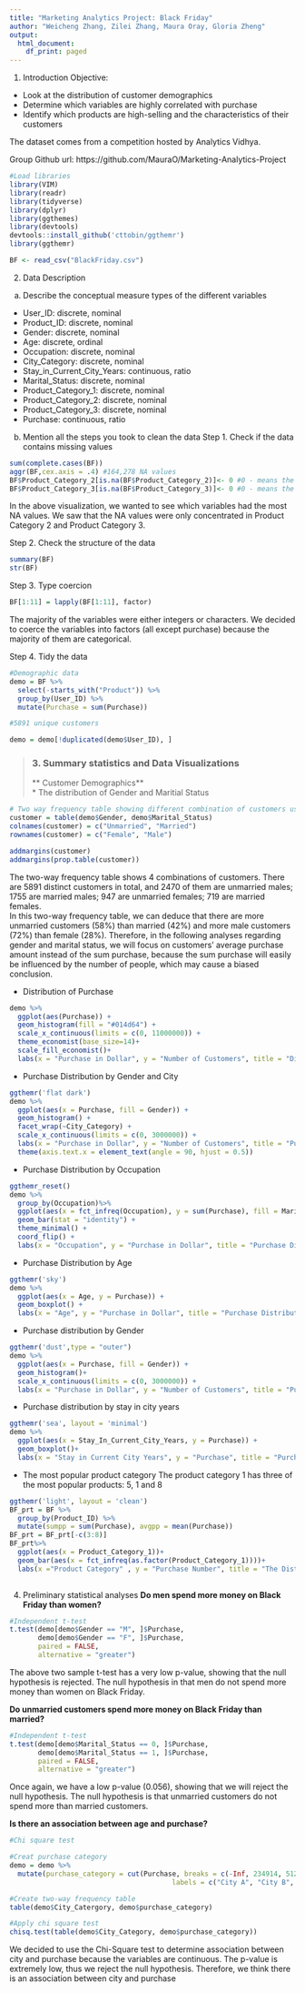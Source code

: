 ```yaml
---
title: "Marketing Analytics Project: Black Friday"
author: "Weicheng Zhang, Zilei Zhang, Maura Oray, Gloria Zheng"
output:
  html_document:
    df_print: paged
---
```


1. Introduction 
Objective:
* Look at the distribution of customer demographics
* Determine which variables are highly correlated with purchase
* Identify which products are high-selling and the characteristics of their customers

The dataset comes from a competition hosted by Analytics Vidhya.

Group Github url: https://github.com/MauraO/Marketing-Analytics-Project
```r
#Load libraries
library(VIM)
library(readr)
library(tidyverse)
library(dplyr)
library(ggthemes)
library(devtools)
devtools::install_github('cttobin/ggthemr')
library(ggthemr)

BF <- read_csv("BlackFriday.csv")
```
2. Data Description
a. Describe the conceptual measure types of the different variables

* User_ID: discrete, nominal
* Product_ID: discrete, nominal
* Gender: discrete, nominal
* Age: discrete, ordinal
* Occupation: discrete, nominal
* City_Category: discrete, nominal
* Stay_in_Current_City_Years: continuous, ratio
* Marital_Status: discrete, nominal
* Product_Category_1: discrete, nominal
* Product_Category_2: discrete, nominal
* Product_Category_3: discrete, nominal
* Purchase: continuous, ratio

b. Mention all the steps you took to clean the data
Step 1. Check if the data contains missing values
```r
sum(complete.cases(BF))
aggr(BF,cex.axis = .4) #164,278 NA values
BF$Product_Category_2[is.na(BF$Product_Category_2)]<- 0 #0 - means the category_2 is missing
BF$Product_Category_3[is.na(BF$Product_Category_3)]<- 0 #0 - means the category_3 is missing

```
In the above visualization, we wanted to see which variables had the most NA values. We saw that the NA values were only concentrated in Product Category 2 and Product Category 3.

Step 2. Check the structure of the data
```r
summary(BF)
str(BF)
```
Step 3. Type coercion
```r
BF[1:11] = lapply(BF[1:11], factor)
```
The majority of the variables were either integers or characters. We decided to coerce the variables into factors (all except purchase) because the majority of them are categorical. 

Step 4. Tidy the data
```r
#Demographic data
demo = BF %>% 
  select(-starts_with("Product")) %>%
  group_by(User_ID) %>%
  mutate(Purchase = sum(Purchase))

#5891 unique customers

demo = demo[!duplicated(demo$User_ID), ]
```
> ### 3. Summary statistics and Data Visualizations  
** Customer Demographics**  
* The distribution of Gender and Maritial Status  

```r
# Two way frequency table showing different combination of customers using gender and marital status  
customer = table(demo$Gender, demo$Marital_Status)
colnames(customer) = c("Unmarried", "Married")
rownames(customer) = c("Female", "Male")

addmargins(customer)
addmargins(prop.table(customer))
```

The two-way frequency table shows 4 combinations of customers. There are 5891 distinct customers in total, and 2470 of them are unmarried males; 1755 are married males; 947 are unmarried females; 719 are married females.  
In this two-way frequency table, we can deduce that there are more unmarried customers (58%) than married (42%) and more male customers (72%) than female (28%). Therefore, in the following analyses regarding gender and marital status, we will focus on customers' average purchase amount instead of the sum purchase, because the sum purchase will easily be influenced by the number of people, which may cause a biased conclusion. 

* Distribution of Purchase
```r
demo %>%
  ggplot(aes(Purchase)) +
  geom_histogram(fill = "#014d64") +
  scale_x_continuous(limits = c(0, 11000000)) +
  theme_economist(base_size=14)+
  scale_fill_economist()+
  labs(x = "Purchase in Dollar", y = "Number of Customers", title = "Distribution of Purchase")
```

* Purchase Distribution by Gender and City
```r
ggthemr('flat dark')
demo %>%
  ggplot(aes(x = Purchase, fill = Gender)) +
  geom_histogram() +
  facet_wrap(~City_Category) +
  scale_x_continuous(limits = c(0, 3000000)) +
  labs(x = "Purchase in Dollar", y = "Number of Customers", title = "Purchase Distribution by Gender and City")+
  theme(axis.text.x = element_text(angle = 90, hjust = 0.5))
```

* Purchase Distribution by Occupation
```r
ggthemr_reset()
demo %>%
  group_by(Occupation)%>%
  ggplot(aes(x = fct_infreq(Occupation), y = sum(Purchase), fill = Marital_Status)) +
  geom_bar(stat = "identity") +
  theme_minimal() +
  coord_flip() +
  labs(x = "Occupation", y = "Purchase in Dollar", title = "Purchase Distribution by Occupation")
```

* Purchase Distribution by Age
```r
ggthemr('sky')
demo %>%
  ggplot(aes(x = Age, y = Purchase)) +
  geom_boxplot() +
  labs(x = "Age", y = "Purchase in Dollar", title = "Purchase Distribution by Age")
```

* Purchase distribution by Gender
```r
ggthemr('dust',type = "outer")
demo %>%
  ggplot(aes(x = Purchase, fill = Gender)) +
  geom_histogram()+
  scale_x_continuous(limits = c(0, 3000000)) +
  labs(x = "Purchase in Dollar", y = "Number of Customers", title = "Purchase Distribution by Gender")
```

* Purchase distribution by stay in city years
```r
ggthemr('sea', layout = 'minimal')
demo %>%
  ggplot(aes(x = Stay_In_Current_City_Years, y = Purchase)) +
  geom_boxplot()+
  labs(x = "Stay in Current City Years", y = "Purchase", title = "Purchase Distribution by Stay Years")
```

* The most popular product category
The product category 1 has three of the most popular products: 5, 1 and 8 
```r
ggthemr('light', layout = 'clean')
BF_prt = BF %>%
  group_by(Product_ID) %>%
  mutate(sumpp = sum(Purchase), avgpp = mean(Purchase))
BF_prt = BF_prt[-c(3:8)]
BF_prt%>%
  ggplot(aes(x = Product_Category_1))+
  geom_bar(aes(x = fct_infreq(as.factor(Product_Category_1))))+
  labs(x ="Product Category" , y = "Purchase Number", title = "The Distribution of Product Category")
  
```

4. Preliminary statistical analyses
**Do men spend more money on Black Friday than women?**
```r
#Independent t-test
t.test(demo[demo$Gender == "M", ]$Purchase,
       demo[demo$Gender == "F", ]$Purchase,
       paired = FALSE,
       alternative = "greater")
```
The above two sample t-test has a very low p-value, showing that the null hypothesis is rejected. The null hypothesis in that men do not spend more money than women on Black Friday. 

**Do unmarried customers spend more money on Black Friday than married?**
```r
#Independent t-test
t.test(demo[demo$Marital_Status == 0, ]$Purchase,
       demo[demo$Marital_Status == 1, ]$Purchase,
       paired = FALSE,
       alternative = "greater")
```
Once again, we have a low p-value (0.056), showing that we will reject the null hypothesis. The null hypothesis is that unmarried customers do not spend more than married customers.

**Is there an association between age and purchase?**
```r
#Chi square test

#Creat purchase category
demo = demo %>% 
  mutate(purchase_category = cut(Purchase, breaks = c(-Inf, 234914, 512612, 1099005, Inf),
                                        labels = c("City A", "City B", "City C")))

#Create two-way frequency table
table(demo$City_Catergory, demo$purchase_category)

#Apply chi square test
chisq.test(table(demo$City_Category, demo$purchase_category))
```

We decided to use the Chi-Square test to determine association between city and purchase because the variables are continuous. The p-value is extremely low, thus we reject the null hypothesis. Therefore, we think there is an association between city and purchase
